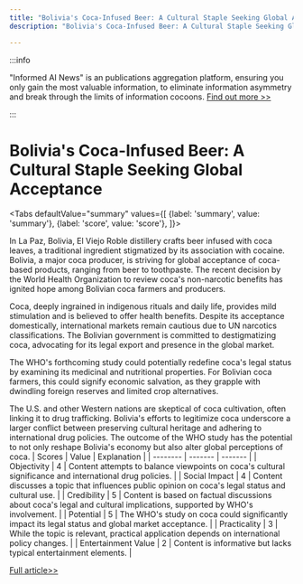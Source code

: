 ```yaml
---
title: "Bolivia's Coca-Infused Beer: A Cultural Staple Seeking Global Acceptance"
description: "Bolivia's Coca-Infused Beer: A Cultural Staple Seeking Global Acceptance"

---
```



:::info

"Informed AI News" is an publications aggregation platform, ensuring you only gain the most valuable information, to eliminate information asymmetry and break through the limits of information cocoons.  [Find out more >>](/)

:::

# Bolivia's Coca-Infused Beer: A Cultural Staple Seeking Global Acceptance


<Tabs
	defaultValue="summary"
	values={[
	{label: 'summary', value: 'summary'},
	{label: 'score', value: 'score'},
]}>
<TabItem value="summary">


In La Paz, Bolivia, El Viejo Roble distillery crafts beer infused with coca leaves, a traditional ingredient stigmatized by its association with cocaine. Bolivia, a major coca producer, is striving for global acceptance of coca-based products, ranging from beer to toothpaste. The recent decision by the World Health Organization to review coca's non-narcotic benefits has ignited hope among Bolivian coca farmers and producers.

Coca, deeply ingrained in indigenous rituals and daily life, provides mild stimulation and is believed to offer health benefits. Despite its acceptance domestically, international markets remain cautious due to UN narcotics classifications. The Bolivian government is committed to destigmatizing coca, advocating for its legal export and presence in the global market.

The WHO's forthcoming study could potentially redefine coca's legal status by examining its medicinal and nutritional properties. For Bolivian coca farmers, this could signify economic salvation, as they grapple with dwindling foreign reserves and limited crop alternatives.

The U.S. and other Western nations are skeptical of coca cultivation, often linking it to drug trafficking. Bolivia's efforts to legitimize coca underscore a larger conflict between preserving cultural heritage and adhering to international drug policies. The outcome of the WHO study has the potential to not only reshape Bolivia's economy but also alter global perceptions of coca.
</TabItem>
<TabItem value="score">
	| Scores     | Value   | Explanation |
	| -------- | ------- | ------- |
	| Objectivity  | 4    | Content attempts to balance viewpoints on coca's cultural significance and international drug policies.    |
	| Social Impact | 4     | Content discusses a topic that influences public opinion on coca's legal status and cultural use.    |
	| Credibility    | 5    | Content is based on factual discussions about coca's legal and cultural implications, supported by WHO's involvement.    |
	| Potential    | 5    | The WHO's study on coca could significantly impact its legal status and global market acceptance.    |
	| Practicality    | 3    | While the topic is relevant, practical application depends on international policy changes.    |
	| Entertainment Value    | 2    | Content is informative but lacks typical entertainment elements.    |
</TabItem>
</Tabs>

[Full article>>](https://apnews.com/article/bolivia-morales-cocaine-coca-leaf-indigenous-us-493894d8510c1d122f62bd3a4d3af2b6)

